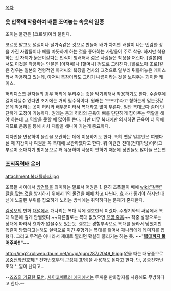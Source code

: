[[목차]]
=== 옷 안쪽에 착용하여 배를 조여놓는 속옷의 일종 ===
조이는 물건은 [코르셋]이라 불린다.

코르셋 말고도 털실이나 털가죽같은 것으로 만들어 배가 차지면 배탈이 나는 민감한 장을 가진 사람들이나 배를 따뜻하게 하는 것을 좋아하는 사람들이 주로 착용. 하지만 착용하는 것 자체가 늙은이같다는 인식이 팽배해서 젊은 사람들은 착용을 꺼린다. [일본]에서도 이것을 착용하는 인물은 [아저씨]나 [할머니] 정도로 그려진다. [롤로노아 조로]같은 경우는 일본의 전형적인 아저씨의 복장을 검사의 그것으로 일부러 뒤틀어놓은 케이스라서 착용하고 있는데, 아저씨 복장이라도 그리기 나름이라는 것을 보여주는 괴이한 케이스.

허리디스크 환자들의 경우 허리에 무리주는 것을 막기위해서 착용하기도 한다. 수술후에 걸어다닐수 있다면 초기에는 거의 필수적이다. 원래는 '보조기'라고 칭하는게 맞는것같은데 착용하는 곳이 허리와 배부분이라서 복대라고 많이 부른다. 일반 복대보다 좀더 단단하게 고정이 가능하다. 원래는 등과 허리의 근육이 뼈를 단단하게 잡아주는 역할을 해야 하는데 그 역할을 못할 때 많이들 쓴다. 다만 너무 복대에만 의지하면 근육이 더 약해지므로 운동을 통해 차차 재활을 해나아 가는게 중요하다.   

디자인을 변용하여 물건을 보관하는 데에 이용하기도 한다. 특히 옛날 일본인은 여행다닐 때 지갑이나 여권을 꼭 복대에 보관하였다고 한다. 뭐 이런건 전대(전대가방)이라고 부르며 소매치기 방지용으로 꽤 유용하며 사용이 편하기 때문에 상인들도 많이들 쓰는편

=== [[조직폭력배]] [[은어]] ===

attachment:복대를하자.jpg

조폭들 사이에서 [[방검복]]을 의미하는 말로서 어원은 1. 흔히 조폭들이 배에 [[wiki:"칼빵" 칼을 맞는 것]]을 방지하기 위해서 1의 물건을 배에 차고 다닌다. 효과가 좋기야 하지만 대신에 노출된 부위를 집요하게 노리는 방식에는 취약하다는 문제가 존재한다.

[[김성모]]의 만화 [[대털]]에서 개나리는 복대 덕에 결호한테 이겼다. 주형기와의 싸움에서 복대 덕분에 깊게 안찔렸다.~~다른말로는 복대 없었으면 [[으앙 죽음]]~~ 작중 설정으로는 상대에 따라서 효과가 없을수도 있는듯. 결호는 경험부족으로 복대를 몰라서 당했지만 똑같이 당했다고는해도 실력으로 이긴 주형기는 복대를 뚫어서 개나리에게 데미지를 입혔다. 그리고 무적은 아니라서 제대로 찔리면 확실히 뚫리기는 하는 듯. ~~'''"[[교강용|복대까지 뚫어주마]]!!"'''~~

http://img2.ruliweb.daum.net/mypi/gup/287/2049_9.jpg
없을 때는 대용품으로 [[공중전화번호책]][* 전화번호부의 [[근성체]] 표현]을 사용해도 된다고 한다. 단, 공중전화번호책 느낌이 난다고...

--[[죠죠의 기묘한 모험]], [[사이코메트러 에지]]에서는 두꺼운 만화잡지를 사용해도 무방하다고 한다.--
